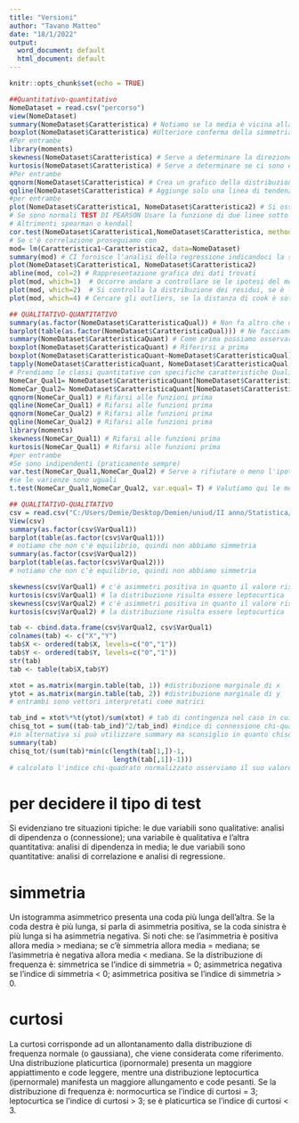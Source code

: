 ---
title: "Versioni"
author: "Tavano Matteo"
date: "18/1/2022"
output:
  word_document: default
  html_document: default
---

```{r setup, include=FALSE}
knitr::opts_chunk$set(echo = TRUE)
```

```{r}
##Quantitativo-quantitativo
NomeDataset = read.csv("percorso")
view(NomeDataset)
summary(NomeDataset$Caratteristica) # Notiamo se la media è vicina alla mediana, per vedere se la distribuzione sarà simmetrica o meno
boxplot(NomeDataset$Caratteristica) #Ulteriore conferma della simmetria o meno del dato osservando i baffi della box
#Per entrambe
library(moments)
skewness(NomeDataset$Caratteristica) # Serve a determinare la direzione della distribuzione, se positivo a destra se negativo a sinistro. Se zero gaussiana. Se gaussiana allora simmetrica, altrimenti asimmetrica positiva o negativa
kurtosis(NomeDataset$Caratteristica) # Serve a determinare se ci sono elementi particolarmente distanti dalla media, più è alto più sono distanti, il valore base è 3 e si dice normocurtica. Se è minore si dice platicurtica mentre se maggiore leptocurtica.
#Per entrambe
qqnorm(NomeDataset$Caratteristica) # Crea un grafico della distribuzione per vedere graficamente se è normale
qqline(NomeDataset$Caratteristica) # Aggiunge solo una linea di tendenza
#per entrambe
plot(NomeDataset$Caratteristica1, NomeDataset$Caratteristica2) # Si osserva come le due caratteristiche si distribuiscono vicendevolmente, non molte considerazioni da fare se non vedere quale dipende da quale
# Se sono normali TEST DI PEARSON Usare la funzione di due linee sotto col metodo cambiato
# Altrimenti spearman o kendall
cor.test(NomeDataset$Caratteristica1,NomeDataset$Caratteristica, method="spearman") # Osservare se Rho è uguale a zero o meno, più vicino a uno sarà più sarà alta la correlazione. Se il p-value è vicinissimo a zero rifiutiamo l'ipotesi che Rho sia nullo
# Se c'è correlazione proseguiamo con
mod= lm(Caratteristica1~Caratteristica2, data=NomeDataset)
summary(mod) # CI fornisce l'analisi della regressione indicandoci la stima dell'intercetta e il coefficiente angolare della retta che descrive la regressione, se il p-value è piccolo con tante stelline ci sarà una relazione lineare tra le variabili. Osservando R quandro possiamo vedere che percentuale della variabile dipendente è spiegata dalla variabile indipendente
plot(NomeDataset$Caratteristica1, NomeDataset$Caratteristica2)
abline(mod, col=2) # Rappresentazione grafica dei dati trovati
plot(mod, which=1)  # Occorre andare a controllare se le ipotesi del modello lineare sono confermati. Questo valori stimati contro residui. OSserviamo se questi ultimi si dispongono casualmente, In questo caso specificare che l'omogenità non è soddisfatta
plot(mod, which=2)  # Si controlla la distribuzione dei residui, se è lungo la retta essa è normale
plot(mod, which=4) # Cercare gli outliers, se la distanza di cook è sotto 0.2 non ce ne sono
```

```{r}
## QUALITATIVO-QUANTITATIVO
summary(as.factor(NomeDataset$CaratteristicaQual)) # Non fa altro che darci le frequenze delle varie modalità
barplot(table(as.factor(NomeDataset$CaratteristicaQual))) # Ne facciamo il grafico giusto per vedere com'è
summary(NomeDataset$CaratteristicaQuant) # Come prima possiamo osservare info sulle differenze tra media e mediana
boxplot(NomeDataset$CaratteristicaQuant) # Riferirsi a prima
boxplot(NomeDataset$CaratteristicaQuant~NomeDataset$CaratteristicaQual) # Dividere nei vari casi qualitativi la variabile quantitativa
tapply(NomeDataset$CaratteristicaQuant, NomeDataset$CaratteristicaQual, summary) # Osservazione simile a un summary ma per tutte le variabili qualitative in rapporto a quella quntitativa, traendo conclusioni sulla simmetria e la differenze tra le medie dei valori qualitativi
# Prendiamo le classi quantitative con specifiche caratteristiche Qualitative
NomeCar_Qual1= NomeDataset$CaratteristicaQuant[NomeDataset$CaratteristicaQual=="NomeCarQual1"]
NomeCar_Qual2= NomeDataset$CaratteristicaQuant[NomeDataset$CaratteristicaQual=="NomeCarQual2"]
qqnorm(NomeCar_Qual1) # Rifarsi alle funzioni prima
qqline(NomeCar_Qual1) # Rifarsi alle funzioni prima
qqnorm(NomeCar_Qual2) # Rifarsi alle funzioni prima
qqline(NomeCar_Qual2) # Rifarsi alle funzioni prima
library(moments)
skewness(NomeCar_Qual1) # Rifarsi alle funzioni prima
kurtosis(NomeCar_Qual1) # Rifarsi alle funzioni prima
#per entrambe
#Se sono indipendenti (praticamente sempre)
var.test(NomeCar_Qual1,NomeCar_Qual2) # Serve a rifiutare o meno l'ipotesi che le varianze siano uguali
#se le varienze sono uguali
t.test(NomeCar_Qual1,NomeCar_Qual2, var.equal= T) # Valutiamo qui le medie nell'ipotesi che siano uguali o meno
```

```{r}
## QUALITATIVO-QUALITATIVO
csv = read.csv("C:/Users/Demie/Desktop/Demien/uniud/II anno/Statistica/laboratorio/Birthweight.csv")
View(csv)
summary(as.factor(csv$VarQual1))
barplot(table(as.factor(csv$VarQual1)))
# notiamo che non c'è equilibrio, quindi non abbiamo simmetria
summary(as.factor(csv$VarQual2))
barplot(table(as.factor(csv$VarQual2)))
# notiamo che non c'è equilibrio, quindi non abbiamo simmetria

skewness(csv$VarQual1) # c'è asimmetri positiva in quanto il valore risulta essere maggiore di zero
kurtosis(csv$VarQual1) # la distribuzione risulta essere leptocurtica
skewness(csv$VarQual2) # c'è asimmetri positiva in quanto il valore risulta essere maggiore di zero
kurtosis(csv$VarQual2) # la distribuzione risulta essere leptocurtica

tab <- cbind.data.frame(csv$VarQual2, csv$VarQual1)
colnames(tab) <- c("X","Y")
tab$X <- ordered(tab$X, levels=c("0","1"))
tab$Y <- ordered(tab$Y, levels=c("0","1"))
str(tab)
tab <- table(tab$X,tab$Y)

xtot = as.matrix(margin.table(tab, 1)) #distribuzione marginale di x
ytot = as.matrix(margin.table(tab, 2)) #distribuzione marginale di y
# entrambi sono vettori interpretati come matrici

tab_ind = xtot%*%t(ytot)/sum(xtot) # tab di contingenza nel caso in cui ci fosse indipendenza
chisq_tot = sum((tab-tab_ind)^2/tab_ind) #indice di connessione chi-quadrato
#in alternativa si può utilizzare summary ma sconsiglio in quanto chisq_tot serve poi
summary(tab)
chisq_tot/(sum(tab)*min(c(length(tab[1,])-1,
                          length(tab[,1])-1)))
# calcolato l'indice chi-quadrato normalizzato osserviamo il suo valore, in questo caso essendo molto vicino allo 0 notiamo che c'è indipendenza tra le variabili
```


# per decidere il tipo di test
Si evidenziano tre situazioni tipiche:
le due variabili sono qualitative: analisi di dipendenza o
(connessione);
una variabile è qualitativa e l'altra quantitativa: analisi di
dipendenza in media;
le due variabili sono quantitative: analisi di correlazione e analisi
di regressione.


# simmetria
Un istogramma asimmetrico presenta una coda più lunga dell'altra. Se la
coda destra è più lunga, si parla di asimmetria positiva, se la coda
sinistra è più lunga si ha asimmetria negativa.
Si noti che:
se l'asimmetria è positiva allora media > mediana;
se c'è simmetria allora media = mediana;
se l'asimmetria è negativa allora media < mediana. 
Se la distribuzione di frequenza è:
simmetrica se l'indice di simmetria = 0; 
asimmetrica negativa se l'indice di simmetria < 0; 
asimmetrica positiva se l'indice di simmetria > 0. 


# curtosi
La curtosi corrisponde ad un allontanamento dalla distribuzione di
frequenza normale (o gaussiana), che viene considerata come riferimento.
Una distribuzione platicurtica (ipornormale) presenta un maggiore
appiattimento e code leggere, mentre una distribuzione leptocurtica
(ipernormale) manifesta un maggiore allungamento e code pesanti.
Se la distribuzione di frequenza è:
normocurtica se l'indice di curtosi = 3; 
leptocurtica se l'indice di curtosi > 3;
se è platicurtica se l'indice di curtosi < 3.
